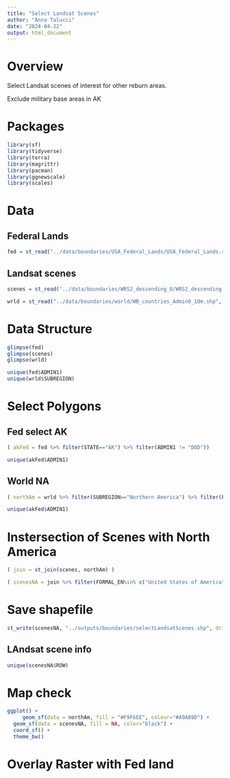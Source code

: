```yaml
---
title: "Select Landsat Scenes"
author: "Anna Talucci"
date: "2024-04-22"
output: html_document
---
```


# Overview
Select Landsat scenes of interest for other reburn areas. 

Exclude military base areas in AK


# Packages
```r
library(sf)
library(tidyverse)
library(terra)
library(magrittr)
library(pacman)
library(ggnewscale)
library(scales)
```

# Data 
## Federal Lands
```r
fed = st_read("../data/boundaries/USA_Federal_Lands/USA_Federal_Lands.shp", "USA_Federal_Lands")
```

## Landsat scenes
```r
scenes = st_read("../data/boundaries/WRS2_descending_0/WRS2_descending.shp", "WRS2_descending")
```


```r
wrld = st_read("../data/boundaries/world/WB_countries_Admin0_10m.shp", "WB_countries_Admin0_10m")
```


    
# Data Structure

```r
glimpse(fed)
glimpse(scenes)
glimpse(wrld)
```

```r
unique(fed$ADMIN1)
unique(wrld$SUBREGION)
```

# Select Polygons

## Fed select AK

```r
( akFed = fed %>% filter(STATE=="AK") %>% filter(ADMIN1 != "DOD"))

```

```r
unique(akFed$ADMIN1)
```


## World NA

```r
( northAm = wrld %>% filter(SUBREGION=="Northern America") %>% filter(FORMAL_EN %in% c("United States of America", "Canada")))
```

```r
unique(akFed$ADMIN1)
```


# Instersection of Scenes with North America

```r
( join = st_join(scenes, northAm) )
```

```r
( scenesNA = join %>% filter(FORMAL_EN%in% c("United States of America", "Canada")) %>% dplyr::select(AREA:REGION_WB, Shape_Leng:geometry) %>% filter(ROW<=30) %>% filter(ROW>=10))
```


# Save shapefile
```r
st_write(scenesNA, "../outputs/boundaries/selectLandsatScenes.shp", driver="ESRI Shapefile")
```
## LAndsat scene info
```r
unique(scenesNA$ROW)
```

# Map check 

```r
ggplot() +
     geom_sf(data = northAm, fill = "#F9F6EE", colour="#A9AB9D") +
  geom_sf(data = scenesNA, fill = NA, color="black") +
  coord_sf() +
  theme_bw()
```


# Overlay Raster with Fed land

```r

```